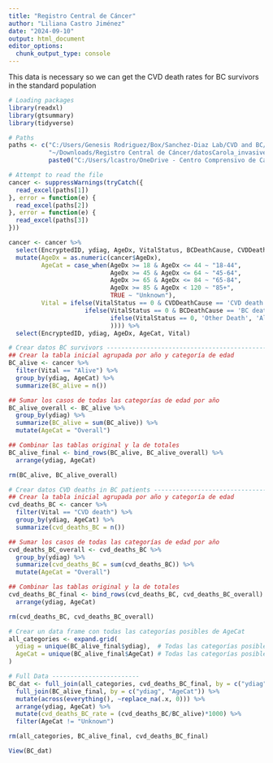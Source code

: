 ```yaml
---
title: "Registro Central de Cáncer"
author: "Liliana Castro Jiménez"
date: "2024-09-10"
output: html_document
editor_options: 
  chunk_output_type: console
---
```


This data is necessary so we can get the CVD death rates for BC survivors
in the standard population

```r
# Loading packages
library(readxl)
library(gtsummary)
library(tidyverse)
```



```r
# Paths
paths <- c("C:/Users/Genesis Rodriguez/Box/Sanchez-Diaz Lab/CVD and BC/Registro Central de Cáncer/Data/datosCarola_invasive_seq0&1_NoID.xlsx",
           "~/Downloads/Registro Central de Cáncer/datosCarola_invasive_seq0&1_NoID.xlsx",
           paste0("C:/Users/lcastro/OneDrive - Centro Comprensivo de Cancer UPR/projects_shared/BBC/Project_Dra. Carola/Data/Registro Central de Cáncer/datosCarola_invasive_seq0&1_NoID.xlsx"))

# Attempt to read the file
cancer <- suppressWarnings(tryCatch({
  read_excel(paths[1])
}, error = function(e) {
  read_excel(paths[2])
}, error = function(e) {
  read_excel(paths[3])
}))

cancer <- cancer %>% 
  select(EncryptedID, ydiag, AgeDx, VitalStatus, BCDeathCause, CVDDeathCause) %>% 
  mutate(AgeDx = as.numeric(cancer$AgeDx),
         AgeCat = case_when(AgeDx >= 18 & AgeDx <= 44 ~ "18-44",
                            AgeDx >= 45 & AgeDx <= 64 ~ "45-64",
                            AgeDx >= 65 & AgeDx <= 84 ~ "65-84",
                            AgeDx >= 85 & AgeDx < 120 ~ "85+",
                            TRUE ~ "Unknown"),
         Vital = ifelse(VitalStatus == 0 & CVDDeathCause == 'CVD death','CVD death', 
                     ifelse(VitalStatus == 0 & BCDeathCause == 'BC death', 'BC death', 
                            ifelse(VitalStatus == 0, 'Other Death', 'Alive'
                            )))) %>% 
  select(EncryptedID, ydiag, AgeDx, AgeCat, Vital)

# Crear datos BC survivors ------------------------------------------------------------
## Crear la tabla inicial agrupada por año y categoría de edad
BC_alive <- cancer %>%
  filter(Vital == "Alive") %>% 
  group_by(ydiag, AgeCat) %>% 
  summarize(BC_alive = n()) 

## Sumar los casos de todas las categorías de edad por año
BC_alive_overall <- BC_alive %>%
  group_by(ydiag) %>%
  summarize(BC_alive = sum(BC_alive)) %>%
  mutate(AgeCat = "Overall") 

## Combinar las tablas original y la de totales
BC_alive_final <- bind_rows(BC_alive, BC_alive_overall) %>%
  arrange(ydiag, AgeCat)

rm(BC_alive, BC_alive_overall)

# Crear datos CVD deaths in BC patients -----------------------------------------------
## Crear la tabla inicial agrupada por año y categoría de edad
cvd_deaths_BC <- cancer %>%
  filter(Vital == "CVD death") %>% 
  group_by(ydiag, AgeCat) %>% 
  summarize(cvd_deaths_BC = n()) 

## Sumar los casos de todas las categorías de edad por año
cvd_deaths_BC_overall <- cvd_deaths_BC %>%
  group_by(ydiag) %>%
  summarize(cvd_deaths_BC = sum(cvd_deaths_BC)) %>%
  mutate(AgeCat = "Overall") 

## Combinar las tablas original y la de totales
cvd_deaths_BC_final <- bind_rows(cvd_deaths_BC, cvd_deaths_BC_overall) %>%
  arrange(ydiag, AgeCat)

rm(cvd_deaths_BC, cvd_deaths_BC_overall)

# Crear un data frame con todas las categorías posibles de AgeCat
all_categories <- expand.grid(
  ydiag = unique(BC_alive_final$ydiag),  # Todas las categorías posibles de ydiag
  AgeCat = unique(BC_alive_final$AgeCat) # Todas las categorías posibles de AgeCat
)

# Full Data ------------------------
BC_dat <- full_join(all_categories, cvd_deaths_BC_final, by = c("ydiag", "AgeCat")) %>%
  full_join(BC_alive_final, by = c("ydiag", "AgeCat")) %>%
  mutate(across(everything(), ~replace_na(.x, 0))) %>%
  arrange(ydiag, AgeCat) %>% 
  mutate(cvd_deaths_BC_rate = (cvd_deaths_BC/BC_alive)*1000) %>% 
  filter(AgeCat != "Unknown")

rm(all_categories, BC_alive_final, cvd_deaths_BC_final)

View(BC_dat)
```


